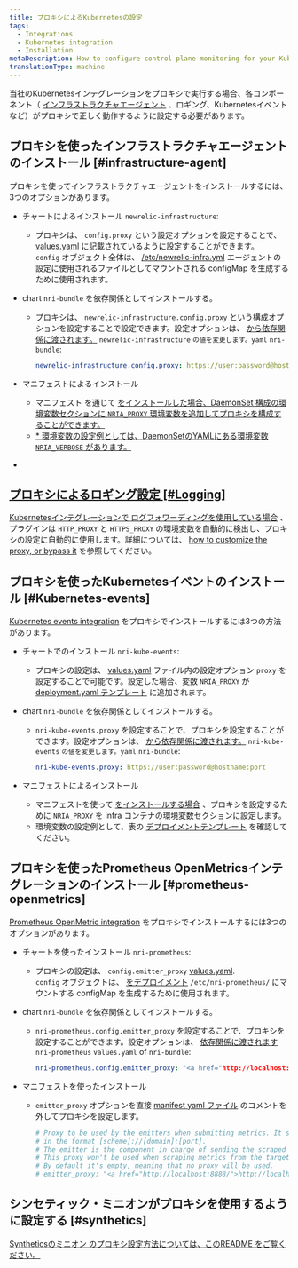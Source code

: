 ```yaml
---
title: プロキシによるKubernetesの設定
tags:
  - Integrations
  - Kubernetes integration
  - Installation
metaDescription: How to configure control plane monitoring for your Kubernetes integration with New Relic.
translationType: machine
---
```


当社のKubernetesインテグレーションをプロキシで実行する場合、各コンポーネント（ [インフラストラクチャエージェント](/docs/infrastructure/install-infrastructure-agent) 、ロギング、Kubernetesイベントなど）がプロキシで正しく動作するように設定する必要があります。

## プロキシを使ったインフラストラクチャエージェントのインストール [#infrastructure-agent]

プロキシを使ってインフラストラクチャエージェントをインストールするには、3つのオプションがあります。

* チャートによるインストール `newrelic-infrastructure`:

  * プロキシは、 `config.proxy` という設定オプションを設定することで、 [values.yaml](https://github.com/newrelic/helm-charts/blob/556d7d970d65ac1a9dcd30d6b7093b1e163cb281/charts/newrelic-infrastructure/values.yaml#L139) に記載されているように設定することができます。  
    `config` オブジェクト全体は、 [/etc/newrelic-infra.yml](https://github.com/newrelic/helm-charts/blob/556d7d970d65ac1a9dcd30d6b7093b1e163cb281/charts/newrelic-infrastructure/templates/daemonset.yaml#L172) エージェントの設定に使用されるファイルとしてマウントされる configMap を生成するために使用されます。

* chart `nri-bundle` を依存関係としてインストールする。

  * プロキシは、 `newrelic-infrastructure.config.proxy` という構成オプションを設定することで設定できます。設定オプションは、 [から依存関係に渡されます。](https://github.com/newrelic/helm-charts/tree/master/charts/nri-bundle#configure-dependencies) `newrelic-infrastructure` `の値を変更します。yaml` `nri-bundle`:

    ```yaml
    newrelic-infrastructure.config.proxy: https://user:password@hostname:port
    ```

* マニフェストによるインストール

  * マニフェスト を通じて [をインストールした場合、DaemonSet 構成の環境変数セクションに `NRIA_PROXY` 環境変数を追加してプロキシを構成することができます。](https://download.newrelic.com/infrastructure_agent/integrations/kubernetes/newrelic-infrastructure-k8s-latest.yaml)
  * [\* 環境変数の設定例としては、DaemonSetのYAMLにある環境変数 `NRIA_VERBOSE` があります。](https://download.newrelic.com/infrastructure_agent/integrations/kubernetes/newrelic-infrastructure-k8s-latest.yaml)

  [](https://download.newrelic.com/infrastructure_agent/integrations/kubernetes/newrelic-infrastructure-k8s-latest.yaml)

* [](https://download.newrelic.com/infrastructure_agent/integrations/kubernetes/newrelic-infrastructure-k8s-latest.yaml)

## [プロキシによるロギング設定 \[#Logging\]](https://download.newrelic.com/infrastructure_agent/integrations/kubernetes/newrelic-infrastructure-k8s-latest.yaml)

[Kubernetesインテグレーションで ](https://download.newrelic.com/infrastructure_agent/integrations/kubernetes/newrelic-infrastructure-k8s-latest.yaml)[ログフォワーディングを使用している場合](/docs/logs/enable-log-management-new-relic/enable-log-monitoring-new-relic/kubernetes-plugin-log-forwarding) 、プラグインは `HTTP_PROXY` と `HTTPS_PROXY` の環境変数を自動的に検出し、プロキシの設定に自動的に使用します。詳細については、 [how to customize the proxy, or bypass it](https://github.com/newrelic/newrelic-fluent-bit-output#proxy-support) を参照してください。

## プロキシを使ったKubernetesイベントのインストール [#Kubernetes-events]

[Kubernetes events integration](/docs/integrations/kubernetes-integration/kubernetes-events/install-kubernetes-events-integration) をプロキシでインストールするには3つの方法があります。

* チャートでのインストール `nri-kube-events`:

  * プロキシの設定は、 [values.yaml](https://github.com/newrelic/helm-charts/blob/556d7d970d65ac1a9dcd30d6b7093b1e163cb281/charts/nri-kube-events/values.yaml#L31) ファイル内の設定オプション `proxy` を設定することで可能です。設定した場合、変数 `NRIA_PROXY` が [deployment.yaml テンプレート](https://github.com/newrelic/helm-charts/blob/556d7d970d65ac1a9dcd30d6b7093b1e163cb281/charts/nri-kube-events/templates/deployment.yaml#L69) に追加されます。

* chart `nri-bundle` を依存関係としてインストールする。

  * `nri-kube-events.proxy` を設定することで、プロキシを設定することができます。設定オプションは、 [から依存関係に渡されます。](https://github.com/newrelic/helm-charts/tree/master/charts/nri-bundle#configure-dependencies) `nri-kube-events` `の値を変更します。yaml` `nri-bundle`:

    ```yaml
    nri-kube-events.proxy: https://user:password@hostname:port
    ```

* マニフェストによるインストール

  * マニフェストを使って [をインストールする場合](https://download.newrelic.com/infrastructure_agent/integrations/kubernetes/nri-kube-events-latest.yaml) 、プロキシを設定するために `NRIA_PROXY` を infra コンテナの環境変数セクションに設定します。
  * 環境変数の設定例として、表の [デプロイメントテンプレート](https://github.com/newrelic/helm-charts/blob/556d7d970d65ac1a9dcd30d6b7093b1e163cb281/charts/nri-kube-events/templates/deployment.yaml#L70) を確認してください。

## プロキシを使ったPrometheus OpenMetricsインテグレーションのインストール [#prometheus-openmetrics]

[Prometheus OpenMetric integration](/docs/integrations/prometheus-integrations/get-started/send-prometheus-metric-data-new-relic) をプロキシでインストールするには3つのオプションがあります。

* チャートを使ったインストール `nri-prometheus`:

  * プロキシの設定は、 `config.emitter_proxy` [values.yaml](https://github.com/newrelic/helm-charts/blob/556d7d970d65ac1a9dcd30d6b7093b1e163cb281/charts/nri-prometheus/values.yaml#L62).  
    `config` オブジェクトは、 [をデプロイメント](https://github.com/newrelic/helm-charts/blob/556d7d970d65ac1a9dcd30d6b7093b1e163cb281/charts/nri-prometheus/templates/deployment.yaml#L36) `/etc/nri-prometheus/` にマウントする configMap を生成するために使用されます。

* chart `nri-bundle` を依存関係としてインストールする。

  * `nri-prometheus.config.emitter_proxy` を設定することで、プロキシを設定することができます。設定オプションは、 [依存関係に渡されます](https://github.com/newrelic/helm-charts/tree/master/charts/nri-bundle#configure-dependencies) `nri-prometheus` `values.yaml` of `nri-bundle`:

    ```yaml
    nri-prometheus.config.emitter_proxy: "<a href="http://localhost:8888/">http://localhost:8888</a>
    ```

* マニフェストを使ったインストール

  * `emitter_proxy` オプションを直接 [manifest yaml ファイル](https://download.newrelic.com/infrastructure_agent/integrations/kubernetes/nri-prometheus-latest.yaml) のコメントを外してプロキシを設定します。

    ```yaml
    # Proxy to be used by the emitters when submitting metrics. It should be
    # in the format [scheme]://[domain]:[port].
    # The emitter is the component in charge of sending the scraped metrics.
    # This proxy won't be used when scraping metrics from the targets.
    # By default it's empty, meaning that no proxy will be used.
    # emitter_proxy: "<a href="http://localhost:8888/">http://localhost:8888</a>"
    ```

## シンセティック・ミニオンがプロキシを使用するように設定する [#synthetics]

[Syntheticsのミニオン のプロキシ設定方法については、このREADME をご覧ください。](/docs/synthetics/synthetic-monitoring/private-locations/install-containerized-private-minions-cpms)[](https://github.com/newrelic/helm-charts/tree/master/charts/synthetics-minion)

[](https://github.com/newrelic/helm-charts/tree/master/charts/synthetics-minion)
